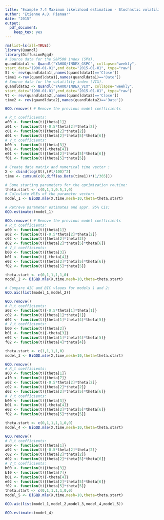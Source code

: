 ```yaml
---
title: "Example 7.4 Maximum likelihood estimation - Stochastic volatility models"
author: "Etienne A.D. Pienaar"
date: "2015"
output: 
  pdf_document: 
    keep_tex: yes
---
```



```r
rm(list=ls(all=TRUE))
library(Quandl)
library(DiffusionRgqd)
# Source data for the S&P500 index (SPX).
quandldata1 <- Quandl("YAHOO/INDEX_GSPC", collapse="weekly",
start_date="1990-01-01",end_date="2015-01-01", type="raw")
St <- rev(quandldata1[,names(quandldata1)=='Close'])
time1 <-rev(quandldata1[,names(quandldata1)=='Date'])
# Source data for the volatility index (VIX).
quandldata2 <- Quandl("YAHOO/INDEX_VIX", collapse="weekly",
start_date="1990-01-01",end_date="2015-01-01", type="raw")
Vt <- rev(quandldata2[,names(quandldata2)=='Close'])
time2 <- rev(quandldata2[,names(quandldata2)=='Date'])

GQD.remove() # Remove the previous model coefficients

# R_t coefficients:
a00 <- function(t){theta[1]}
a01 <- function(t){-0.5*theta[2]*theta[2]}
c01 <- function(t){theta[2]*theta[2]}
d01 <- function(t){theta[2]*theta[5]*theta[6]}
# V_t coefficients:
b00 <- function(t){theta[3]}
b01 <- function(t){-theta[4]}
e01 <- function(t){theta[2]*theta[5]*theta[6]}
f01 <- function(t){theta[5]*theta[5]}

# Create data matrix and numerical time vector :
X <- cbind(log(St),(Vt/100)^2)
time <- cumsum(c(0,diff(as.Date(time1))*(1/365)))

# Some starting parameters for the optimization routine:
theta.start <- c(0,1,1,0.5,1,0)
# Calculate MLEs of the parameter vector:
model_1 <- BiGQD.mle(X,time,mesh=10,theta=theta.start)

# Retreve parameter estimates and appr. 95% CIs:
GQD.estimates(model_1)

GQD.remove() # Remove the previous model coefficients
# R_t coefficients:
a00 <- function(t){theta[1]}
a02 <- function(t){-0.5*theta[2]*theta[2]}
c02 <- function(t){theta[2]*theta[2]}
d02 <- function(t){theta[2]*theta[5]*theta[6]}
# V_t coefficients:
b00 <- function(t){theta[3]}
b01 <- function(t){-theta[4]}
e02 <- function(t){theta[2]*theta[5]*theta[6]}
f02 <- function(t){theta[5]*theta[5]}

theta.start <- c(0,1,1,1,1,0)
model_2 <- BiGQD.mle(X,time,mesh=10,theta=theta.start)

# Compare AIC and BIC vlaues for models 1 and 2:
GQD.aic(list(model_1,model_2))

GQD.remove()
# R_t coefficients:
a02 <- function(t){-0.5*theta[1]*theta[1]}
c02 <- function(t){theta[1]*theta[1]}
d02 <- function(t){theta[1]*theta[4]*theta[5]}
# V_t coefficients:
b00 <- function(t){theta[2]}
b01 <- function(t){-theta[3]}
e02 <- function(t){theta[1]*theta[4]*theta[5]}
f02 <- function(t){theta[4]*theta[4]}

theta.start <- c(1,1,1,1,0)
model_3 <- BiGQD.mle(X,time,mesh=10,theta=theta.start)

GQD.remove()
# R_t coefficients:
a00 <- function(t){theta[1]}
a10 <- function(t){theta[7]}
a02 <- function(t){-0.5*theta[2]*theta[2]}
c02 <- function(t){theta[2]*theta[2]}
d02 <- function(t){theta[2]*theta[5]*theta[6]}
# V_t coefficients:
b00 <- function(t){theta[3]}
b01 <- function(t){-theta[4]}
e02 <- function(t){theta[2]*theta[5]*theta[6]}
f02 <- function(t){theta[5]*theta[5]}

theta.start <- c(0,1,1,1,1,0,0)
model_4 <- BiGQD.mle(X,time,mesh=10,theta=theta.start)

GQD.remove()
# R_t coefficients:
a00 <- function(t){theta[1]}
a02 <- function(t){-0.5*theta[2]*theta[2]}
c02 <- function(t){theta[2]*theta[2]}
d02 <- function(t){theta[2]*theta[5]*theta[6]}
# V_t coefficients:
b00 <- function(t){theta[3]}
b10 <- function(t){theta[7]}
b01 <- function(t){-theta[4]}
e02 <- function(t){theta[2]*theta[5]*theta[6]}
f02 <- function(t){theta[5]*theta[5]}
theta.start <- c(0,1,1,1,1,0,0)
model_5 <- BiGQD.mle(X,time,mesh=10,theta=theta.start)

GQD.aic(list(model_1,model_2,model_3,model_4,model_5))

GQD.estimates(model_4)


```


